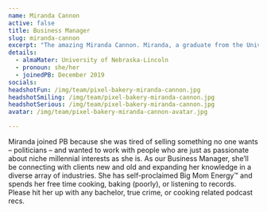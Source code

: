 ```yaml
---
name: Miranda Cannon
active: false
title: Business Manager
slug: miranda-cannon
excerpt: "The amazing Miranda Cannon. Miranda, a graduate from the University of Nebraska-Lincoln, was a Business Manager for Pixel Bakery."
details:
  - almaMater: University of Nebraska-Lincoln
  - pronoun: she/her
  - joinedPB: December 2019
socials:
headshotFun: /img/team/pixel-bakery-miranda-cannon.jpg
headshotSmiling: /img/team/pixel-bakery-miranda-cannon.jpg
headshotSerious: /img/team/pixel-bakery-miranda-cannon.jpg
avatar: /img/team/pixel-bakery-miranda-cannon-avatar.jpg

---
```


Miranda joined PB because she was tired of selling something no one wants – politicians – and wanted to work with people who are just as passionate about niche millennial interests as she is. As our Business Manager, she’ll be connecting with clients new and old and expanding her knowledge in a diverse array of industries. She has self-proclaimed Big Mom Energy™ and spends her free time cooking, baking (poorly), or listening to records. Please hit her up with any bachelor, true crime, or cooking related podcast recs.